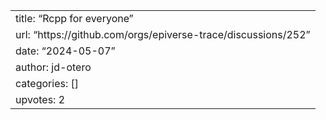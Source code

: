 ---
title: "Rcpp for everyone"
url: "https://github.com/orgs/epiverse-trace/discussions/252"
date: "2024-05-07"
author: jd-otero
categories: []
upvotes: 2
---